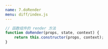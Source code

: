 ```yaml
---
name: 7.doRender
menu: diff/index.js
---
```


```js
// 函数组件的 render 方法
function doRender(props, state, context) {
	return this.constructor(props, context);
}
```
